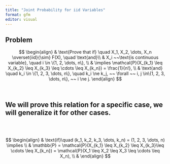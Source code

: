 ```yaml
---
title: "Joint Probability for iid Variables"
format: gfm
editor: visual
---
```



## Problem

$$
\begin{align}
& \text{Prove that if} \quad X_1, X_2, \dots, X_n \overset{iid}{\sim} F(X), \quad \text{and}\\
& X_i ~~\text{is continuous variable}, \quad i \in \{1, 2, \dots, n\}, \\
& \implies \mathcal{P}(X_{k_1} \leq X_{k_2} \leq X_{k_3} \leq \cdots \leq X_{k_n}) = \frac{1}{n!}, \\
& \text{and} \quad k_i \in \{1, 2, 3, \dots, n\}, \quad k_i \ne k_j, ~~ \forall ~~ i, j \in\{1, 2, 3, \dots, n\}, ~~ i \ne j.
\end{align}
$$


\ 
\ 

## We will prove this relation for a specific case, we will generalize it for other cases.

\
\

$$
\begin{align}
& \text{if}\quad (k_1, k_2, k_3, \dots, k_n) = (1, 2, 3, \dots, n) \implies \\
& \mathbb{P} = \mathcal{P}(X_{k_1} \leq X_{k_2} \leq X_{k_3}\leq \cdots \leq X_{k_n}) = \mathcal{P}(X_1 \leq X_2 \leq X_3 \leq \cdots \leq X_n), \\
&
\end{align}
$$

